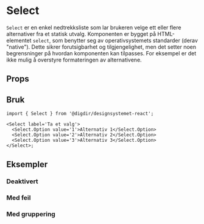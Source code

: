

<Meta of={SelectStories} />

# Select

`Select` er en enkel nedtrekksliste som lar brukeren velge ett eller flere alternativer fra et statisk utvalg.
Komponenten er bygget på HTML-elementet `select`, som benytter seg av operativsystemets standarder (derav "native").
Dette sikrer forutsigbarhet og tilgjengelighet, men det setter noen begrensninger på hvordan komponenten kan tilpasses.
For eksempel er det ikke mulig å overstyre formateringen av alternativene.

## Props

<Primary />
<Controls />

## Bruk

```tsx
import { Select } from '@digdir/designsystemet-react';

<Select label='Ta et valg'>
  <Select.Option value='1'>Alternativ 1</Select.Option>
  <Select.Option value='2'>Alternativ 2</Select.Option>
  <Select.Option value='3'>Alternativ 3</Select.Option>
</Select>;
```

## Eksempler

### Deaktivert

<Canvas of={SelectStories.Disabled} />

### Med feil

<Canvas of={SelectStories.WithError} />

### Med gruppering

<Canvas of={SelectStories.WithOptgroup} />
